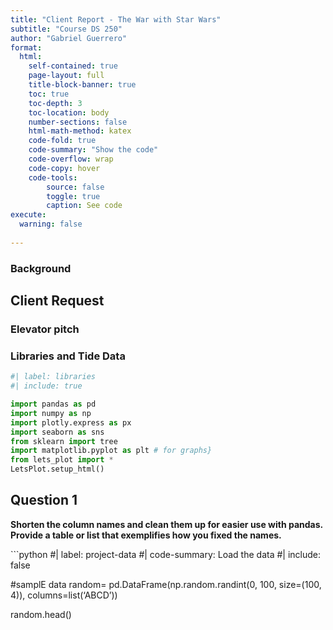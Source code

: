 ```yaml
---
title: "Client Report - The War with Star Wars"
subtitle: "Course DS 250"
author: "Gabriel Guerrero"
format:
  html:
    self-contained: true
    page-layout: full
    title-block-banner: true
    toc: true
    toc-depth: 3
    toc-location: body
    number-sections: false
    html-math-method: katex
    code-fold: true
    code-summary: "Show the code"
    code-overflow: wrap
    code-copy: hover
    code-tools:
        source: false
        toggle: true
        caption: See code
execute: 
  warning: false
    
---
```


### Background

## Client Request


### Elevator pitch


### Libraries and Tide Data
```python
#| label: libraries
#| include: true

import pandas as pd
import numpy as np
import plotly.express as px
import seaborn as sns
from sklearn import tree
import matplotlib.pyplot as plt # for graphs}
from lets_plot import *
LetsPlot.setup_html()


```

## Question 1

**Shorten the column names and clean them up for easier use with pandas. Provide a table or list that exemplifies how you fixed the names.**


```python
#| label: project-data
#| code-summary: Load the data
#| include: false

#samplE data
random= pd.DataFrame(np.random.randint(0, 100, size=(100, 4)), columns=list('ABCD'))


random.head()


